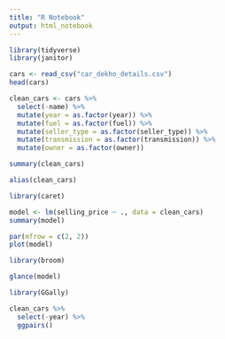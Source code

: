 ```yaml
---
title: "R Notebook"
output: html_notebook
---
```


```r
library(tidyverse)
library(janitor)
```
```r
cars <- read_csv("car_dekho_details.csv")
head(cars)
```

```r
clean_cars <- cars %>% 
  select(-name) %>% 
  mutate(year = as.factor(year)) %>% 
  mutate(fuel = as.factor(fuel)) %>% 
  mutate(seller_type = as.factor(seller_type)) %>% 
  mutate(transmission = as.factor(transmission)) %>% 
  mutate(owner = as.factor(owner))
```

```r
summary(clean_cars)
```
```r
alias(clean_cars)
```

```r
library(caret)
```
```r
model <- lm(selling_price ~ ., data = clean_cars)
summary(model)
```
```r
par(mfrow = c(2, 2))
plot(model)
```
```r
library(broom)
```
```r
glance(model)
```
```r
library(GGally)
```
```r
clean_cars %>% 
  select(-year) %>% 
  ggpairs()
```


